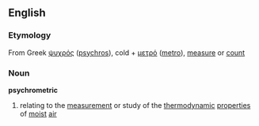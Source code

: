 ==English==
===Etymology===
From Greek [[ψυχρός]] ([[psychros]]), cold + [[μετρό]] ([[metro]]), [[measure]] or  [[count]]
===Noun===
'''psychrometric'''
#relating to the [[measurement]] or study of the [[thermodynamic]] [[properties]] of [[moist]] [[air]]
